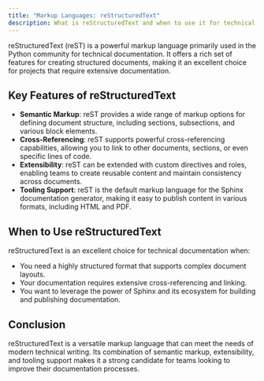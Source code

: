 ```yaml
---
title: "Markup Languages: reStructuredText"
description: What is reStructuredText and when to use it for technical documentation
---
```


reStructuredText (reST) is a powerful markup language primarily used in the Python community for technical documentation. It offers a rich set of features for creating structured documents, making it an excellent choice for projects that require extensive documentation.

## Key Features of reStructuredText

- **Semantic Markup**: reST provides a wide range of markup options for defining document structure, including sections, subsections, and various block elements.
- **Cross-Referencing**: reST supports powerful cross-referencing capabilities, allowing you to link to other documents, sections, or even specific lines of code.
- **Extensibility**: reST can be extended with custom directives and roles, enabling teams to create reusable content and maintain consistency across documents.
- **Tooling Support**: reST is the default markup language for the Sphinx documentation generator, making it easy to publish content in various formats, including HTML and PDF.

## When to Use reStructuredText

reStructuredText is an excellent choice for technical documentation when:

- You need a highly structured format that supports complex document layouts.
- Your documentation requires extensive cross-referencing and linking.
- You want to leverage the power of Sphinx and its ecosystem for building and publishing documentation.

## Conclusion

reStructuredText is a versatile markup language that can meet the needs of modern technical writing. Its combination of semantic markup, extensibility, and tooling support makes it a strong candidate for teams looking to improve their documentation processes.
